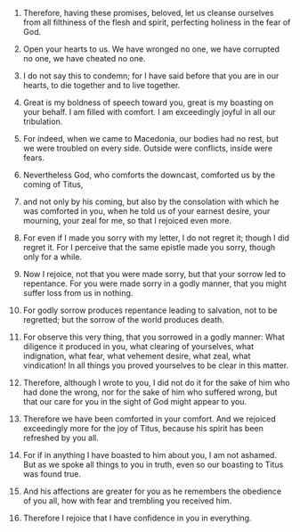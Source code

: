 
1. Therefore, having these promises, beloved, let us cleanse ourselves from all filthiness of the flesh and spirit, perfecting holiness in the fear of God.

2. Open your hearts to us. We have wronged no one, we have corrupted no one, we have cheated no one.

3. I do not say this to condemn; for I have said before that you are in our hearts, to die together and to live together.

4. Great is my boldness of speech toward you, great is my boasting on your behalf. I am filled with comfort. I am exceedingly joyful in all our tribulation.

5. For indeed, when we came to Macedonia, our bodies had no rest, but we were troubled on every side. Outside were conflicts, inside were fears.

6. Nevertheless God, who comforts the downcast, comforted us by the coming of Titus,

7. and not only by his coming, but also by the consolation with which he was comforted in you, when he told us of your earnest desire, your mourning, your zeal for me, so that I rejoiced even more.

8. For even if I made you sorry with my letter, I do not regret it; though I did regret it. For I perceive that the same epistle made you sorry, though only for a while.

9. Now I rejoice, not that you were made sorry, but that your sorrow led to repentance. For you were made sorry in a godly manner, that you might suffer loss from us in nothing.

10. For godly sorrow produces repentance leading to salvation, not to be regretted; but the sorrow of the world produces death.

11. For observe this very thing, that you sorrowed in a godly manner: What diligence it produced in you, what clearing of yourselves, what indignation, what fear, what vehement desire, what zeal, what vindication! In all things you proved yourselves to be clear in this matter.

12. Therefore, although I wrote to you, I did not do it for the sake of him who had done the wrong, nor for the sake of him who suffered wrong, but that our care for you in the sight of God might appear to you.

13. Therefore we have been comforted in your comfort. And we rejoiced exceedingly more for the joy of Titus, because his spirit has been refreshed by you all.

14. For if in anything I have boasted to him about you, I am not ashamed. But as we spoke all things to you in truth, even so our boasting to Titus was found true.

15. And his affections are greater for you as he remembers the obedience of you all, how with fear and trembling you received him.

16. Therefore I rejoice that I have confidence in you in everything.


